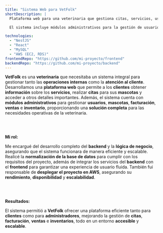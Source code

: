 ```yaml
---
title: "Sistema Web para VetFolk"
shortDescription: |
  Plataforma web para una veterinaria que gestiona citas, servicios, usuarios, facturación e inventarios.

  El sistema incluye módulos administrativos para la gestión de usuarios, mascotas, ventas e inventarios, mejorando la experiencia tanto para clientes como para administradores.

technologies:
  - "NestJS"
  - "React"
  - "MySQL"
  - "AWS (EC2, RDS)"
frontendRepo: "https://github.com/mi-proyecto/frontend"
backendRepo: "https://github.com/mi-proyecto/backend"
---
```


**VetFolk** es una **veterinaria** que necesitaba un sistema integral para gestionar tanto las **operaciones internas** como la **atención al cliente**. Desarrollamos una **plataforma web** que permite a los **clientes** obtener **información** sobre los **servicios**, realizar **citas** para sus **mascotas** y acceder a otros detalles importantes. Además, el sistema cuenta con **módulos administrativos** para gestionar **usuarios**, **mascotas**, **facturación**, **ventas** e **inventario**, proporcionando una **solución completa** para las necesidades operativas de la veterinaria.

<br /><br />

**Mi rol:**

Me encargué del desarrollo completo del **backend** y la **lógica de negocio**, asegurando que el sistema funcionara de manera eficiente y escalable. Realicé la **normalización de la base de datos** para cumplir con los requisitos del proyecto, además de integrar los servicios del **backend** con el **frontend** para garantizar una experiencia de usuario fluida. También fui responsable de **desplegar el proyecto en AWS**, asegurando su **rendimiento**, **disponibilidad** y **escalabilidad**.

<br /><br />


**Resultados:**

El sistema permitió a **VetFolk** ofrecer una plataforma eficiente tanto para **clientes** como para **administradores**, mejorando la gestión de **citas**, **facturación**, **ventas** e **inventarios**, todo en un entorno **accesible** y **escalable**.
